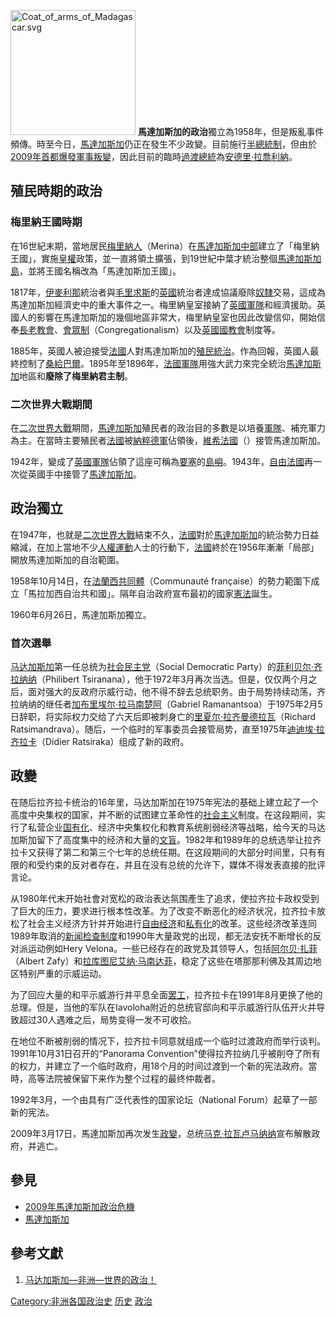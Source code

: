 {{for|馬達加斯加整體的歷史|馬達加斯加歷史}}
[[File:Coat_of_arms_of_Madagascar.svg|200px]]
'''馬達加斯加的政治'''獨立為1958年，但是叛亂事件頻傳。時至今日，[[馬達加斯加|馬達加斯加]]仍正在發生不少政變。目前施行[[半總統制|半總統制]]，但由於[[2009年馬達加斯加政治危機|2009年首都爆發軍事叛變]]，因此目前的臨時[[臨時政府|過渡總統]]為[[安德里·拉喬利納|安德里·拉喬利納]]。

== 殖民時期的政治 ==
=== 梅里納王國時期 ===

在16世紀末期，當地居民[[梅里納人|梅里納人]]（Merina）在[[馬達加斯加|馬達加斯加中部]]建立了「梅里納王國」，實施[[皇權|皇權]]政策，並一直將領土擴張，到19世紀中葉才統治整個[[馬達加斯加|馬達加斯加島]]，並將王國名稱改為「馬達加斯加王國」。

1817年，[[伊麥利那|伊麥利那]]統治者與[[毛里求斯|毛里求斯]]的[[英國|英國]]統治者達成協議廢除[[奴隸|奴隸]]交易，這成為馬達加斯加經濟史中的重大事件之一。梅里納皇室接納了[[英國軍事|英國軍隊]]和經濟援助。英國人的影響在馬達加斯加的幾個地區非常大，梅里納皇室也因此改變信仰，開始信奉[[長老教會|長老教會]]、[[會眾制|會眾制]]（Congregationalism）以及[[英國國教會|英國國教會]]制度等。

1885年，英國人被迫接受[[法國|法國]]人對馬達加斯加的[[殖民地|殖民統治]]。作為回報，英國人最終控制了[[桑給巴爾|桑給巴爾]]。1895年至1896年，[[法國軍事|法國軍隊]]用強大武力來完全統治[[馬達加斯加|馬達加斯加]]地區和'''廢除了梅里納君主制'''。

=== 二次世界大戰期間 ===
{{see also|二次世界大戰}}
在[[二次世界大戰|二次世界大戰]]期間，[[馬達加斯加|馬達加斯加]]殖民者的政治目的多數是以培養[[軍隊|軍隊]]、補充軍力為主。在當時主要殖民者[[法國|法國]]被[[納粹德國|納粹德軍]]佔領後，[[維希法國|維希法國]]（{{lang|fr|Régime de Vichy}}）接管馬達加斯加。

1942年，變成了[[英國軍事|英國軍隊]]佔領了這座可稱為[[戰爭|要塞]]的[[島嶼|島嶼]]。1943年，[[自由法國|自由法國]]再一次從英國手中接管了[[馬達加斯加|馬達加斯加]]。

== 政治獨立 ==
在1947年，也就是[[二次世界大戰|二次世界大戰]]結束不久，[[法國|法國]]對於[[馬達加斯加|馬達加斯加]]的統治勢力日益縮減，在加上當地不少[[人權|人權運動]]人士的行動下，[[法國|法國]]終於在1956年漸漸「局部」開放馬達加斯加的自治範圍。

1958年10月14日，在[[法蘭西共同體|法蘭西共同體]]（Communauté française）的勢力範圍下成立「馬拉加西自治共和國」。隔年自治政府宣布最初的國家[[憲法|憲法]]誕生。

1960年6月26日，馬達加斯加獨立。

=== 首次選舉 ===

[[馬達加斯加政治|马达加斯加]]第一任总统为[[社会民主党_(马达加斯加)|社会民主党]]（Social Democratic Party）的[[菲利贝尔·齐拉纳纳|菲利贝尔·齐拉纳纳]]（Philibert Tsiranana），他于1972年3月再次当选。但是，仅仅两个月之后，面对强大的反政府示威行动，他不得不辞去总统职务。由于局势持续动荡，齐拉纳纳的继任者[[加布里埃尔·拉马南楚阿|加布里埃尔·拉马南楚阿]]（Gabriel Ramanantsoa）于1975年2月5日辞职，将实际权力交给了六天后即被刺身亡的[[里夏尔·拉齐曼德拉瓦|里夏尔·拉齐曼德拉瓦]]（Richard Ratsimandrava）。随后，一个临时的军事委员会接管局势，直至1975年[[迪迪埃·拉齐拉卡|迪迪埃·拉齐拉卡]]（Didier Ratsiraka）组成了新的政府。

== 政變 ==

在随后拉齐拉卡统治的16年里，马达加斯加在1975年宪法的基础上建立起了一个高度中央集权的国家，并不断的试图建立革命性的[[社会主义|社会主义]]制度。在这段期间，实行了私营企业[[国有化|国有化]]、经济中央集权化和教育系统削弱经济等战略，给今天的马达加斯加留下了高度集中的经济和大量的[[文盲|文盲]]。1982年和1989年的总统选举让拉齐拉卡又获得了第二和第三个七年的总统任期。在这段期间的大部分时间里，只有有限的和受约束的反对者存在，并且在没有总统的允许下，媒体不得发表直接的批评言论。

从1980年代末开始社會对宽松的政治表达氛围產生了追求，使拉齐拉卡政权受到了巨大的压力，要求进行根本性改革。为了改变不断恶化的经济状况，拉齐拉卡放松了社会主义经济方针并开始进行[[自由经济|自由经济]]和[[私有化|私有化]]的改革。这些经济改革连同1989年取消的[[檢查制度|新闻检查制度]]和1990年大量政党的出现，都无法安抚不断增长的反对派运动例如Hery Velona。一些已经存在的政党及其领导人，包括[[阿尔贝·扎菲|阿尔贝·扎菲]]（Albert Zafy）和[[拉库图尼艾纳·马南达菲|拉库图尼艾纳·马南达菲]]，稳定了这些在塔那那利佛及其周边地区特别严重的示威运动。

为了回应大量的和平示威游行并平息全面[[罢工|罢工]]，拉齐拉卡在1991年8月更换了他的总理。但是，当他的军队在Iavoloha附近的总统官邸向和平示威游行队伍开火并导致超过30人遇难之后，局势变得一发不可收拾。

在地位不断被削弱的情况下，拉齐拉卡同意就组成一个临时过渡政府而举行谈判。1991年10月31日召开的“Panorama Convention”使得拉齐拉纳几乎被削夺了所有的权力，并建立了一个临时政府，用18个月的时间过渡到一个新的宪法政府。當時，高等法院被保留下来作为整个过程的最终仲裁者。

1992年3月，一个由具有广泛代表性的国家论坛（National Forum）起草了一部新的宪法。

2009年3月17日，馬達加斯加再次发生[[2009年馬達加斯加政治危機|政變]]，总统[[马克·拉瓦卢马纳纳|马克·拉瓦卢马纳纳]]宣布解散政府，并逃亡。

== 參見 ==
* [[2009年馬達加斯加政治危機|2009年馬達加斯加政治危機]]
* [[馬達加斯加|馬達加斯加]]

== 參考文獻 ==
#[https://web.archive.org/web/20090301004504/http://www.xzqh.org/waiguo/africa/3034.htm 马达加斯加—非洲—世界的政治！]

{{非洲題目|政治}}
[[Category:非洲各国政治史|Category:非洲各国政治史]]
[[Category:馬達加斯加政治|历史]]
[[Category:馬達加斯加历史|政治]]